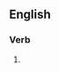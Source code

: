 ==English==

===Verb===
{{head|en|verb form}}

# {{present participle of|recrystallize|lang=en|nocat=1}}